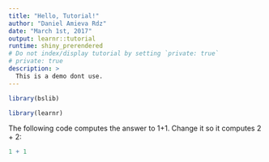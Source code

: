 ```yaml
---
title: "Hello, Tutorial!"
author: "Daniel Amieva Rdz"
date: "March 1st, 2017"
output: learnr::tutorial
runtime: shiny_prerendered
# Do not index/display tutorial by setting `private: true`
# private: true
description: >
  This is a demo dont use.
---
```


```r
library(bslib)

```


```r
library(learnr)
```

The following code computes the answer to 1+1. Change it so it computes 2 + 2:

```r
1 + 1
```
